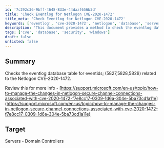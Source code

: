 ```yaml
---
id: '7c292c36-9bff-4648-833e-44daaf656b3d'
title: 'Check Eventlog for Netlogon CVE-2020-1472'
title_meta: 'Check Eventlog for Netlogon CVE-2020-1472'
keywords: ['eventlog', 'cve-2020-1472', 'netlogon', 'database', 'server']
description: 'This document provides a method to check the eventlog database table for specific event IDs (5827, 5828, 5829) related to the Netlogon vulnerability identified in CVE-2020-1472. It is essential for maintaining the security of domain controllers.'
tags: ['cve', 'database', 'security', 'windows']
draft: false
unlisted: false
---
```

## Summary

Checks the eventlog database table for eventids; (5827,5828,5829) related to the Netlogon CVE-2020-1472.

Review this for more info - [https://support.microsoft.com/en-us/topic/how-to-manage-the-changes-in-netlogon-secure-channel-connections-associated-with-cve-2020-1472-f7e8cc17-0309-1d6a-304e-5ba73cd1a11e](https://support.microsoft.com/en-us/topic/how-to-manage-the-changes-in-netlogon-secure-channel-connections-associated-with-cve-2020-1472-f7e8cc17-0309-1d6a-304e-5ba73cd1a11e)

## Target

Servers - Domain Controllers













